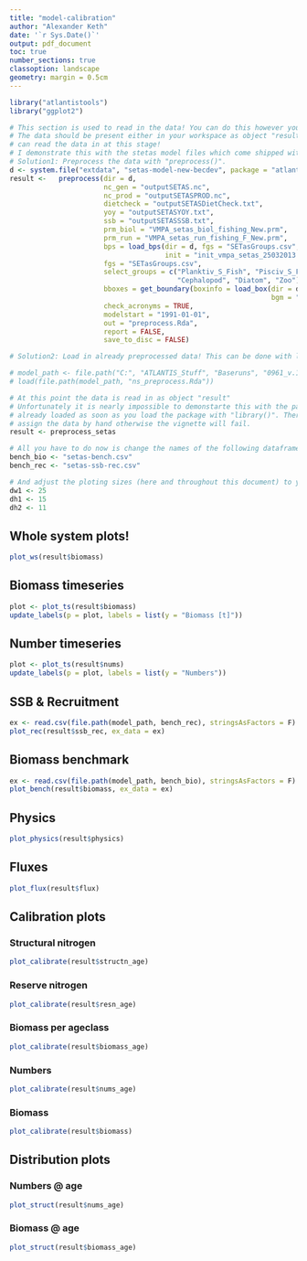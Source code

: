 ```yaml
---
title: "model-calibration"
author: "Alexander Keth"
date: '`r Sys.Date()`'
output: pdf_document
toc: true
number_sections: true
classoption: landscape
geometry: margin = 0.5cm
---
```


```r
library("atlantistools")
library("ggplot2")

# This section is used to read in the data! You can do this however you like.
# The data should be present either in your workspace as object "result" or you
# can read the data in at this stage!
# I demonstrate this with the stetas model files which come shipped with the package!
# Solution1: Preprocess the data with "preprocess()".
d <- system.file("extdata", "setas-model-new-becdev", package = "atlantistools")
result <-   preprocess(dir = d,
                       nc_gen = "outputSETAS.nc",
                       nc_prod = "outputSETASPROD.nc",
                       dietcheck = "outputSETASDietCheck.txt",
                       yoy = "outputSETASYOY.txt",
                       ssb = "outputSETASSSB.txt",
                       prm_biol = "VMPA_setas_biol_fishing_New.prm",
                       prm_run = "VMPA_setas_run_fishing_F_New.prm",
                       bps = load_bps(dir = d, fgs = "SETasGroups.csv", 
                                      init = "init_vmpa_setas_25032013.nc"),
                       fgs = "SETasGroups.csv",
                       select_groups = c("Planktiv_S_Fish", "Pisciv_S_Fish", 
                                         "Cephalopod", "Diatom", "Zoo"),
                       bboxes = get_boundary(boxinfo = load_box(dir = d, 
                                                                bgm = "VMPA_setas.bgm")),
                       check_acronyms = TRUE,
                       modelstart = "1991-01-01",
                       out = "preprocess.Rda",
                       report = FALSE,
                       save_to_disc = FALSE)

# Solution2: Load in already preprocessed data! This can be done with load():

# model_path <- file.path("C:", "ATLANTIS_Stuff", "Baseruns", "0961_v.11.0.0_ATLANTIS_NS")
# load(file.path(model_path, "ns_preprocess.Rda"))

# At this point the data is read in as object "result"
# Unfortunately it is nearly impossible to demonstarte this with the packege because the data is 
# already loaded as soon as you load the package with "library()". Therefore I have to 
# assign the data by hand otherwise the vignette will fail.
result <- preprocess_setas

# All you have to do now is change the names of the following dataframes.
bench_bio <- "setas-bench.csv"
bench_rec <- "setas-ssb-rec.csv"

# And adjust the ploting sizes (here and throughout this document) to your likings.
dw1 <- 25
dh1 <- 15
dh2 <- 11
```

\newpage

## Whole system plots!
```r
plot_ws(result$biomass)
```

\newpage

## Biomass timeseries
```r
plot <- plot_ts(result$biomass)
update_labels(p = plot, labels = list(y = "Biomass [t]"))
```

\newpage

## Number timeseries
```r
plot <- plot_ts(result$nums)
update_labels(p = plot, labels = list(y = "Numbers"))
```

\newpage

## SSB & Recruitment
```r
ex <- read.csv(file.path(model_path, bench_rec), stringsAsFactors = F)
plot_rec(result$ssb_rec, ex_data = ex)
```

\newpage

## Biomass benchmark
```r
ex <- read.csv(file.path(model_path, bench_bio), stringsAsFactors = F)
plot_bench(result$biomass, ex_data = ex)

```

\newpage

## Physics
```r
plot_physics(result$physics)
```

\newpage

## Fluxes
```r
plot_flux(result$flux)
```

\newpage

## Calibration plots
### Structural nitrogen
```r
plot_calibrate(result$structn_age)
```

\newpage

### Reserve nitrogen
```r
plot_calibrate(result$resn_age)
```

\newpage

### Biomass per ageclass
```r
plot_calibrate(result$biomass_age)
```

\newpage

### Numbers
```r
plot_calibrate(result$nums_age)
```


\newpage

### Biomass
```r
plot_calibrate(result$biomass)
```

\newpage

## Distribution plots
### Numbers @ age
```r
plot_struct(result$nums_age)
```

\newpage

### Biomass @ age
```r
plot_struct(result$biomass_age)
```

<!-- \newpage -->

<!-- ## Feeding Plots -->
<!-- ```{r} -->
<!-- feeding_plots <- plot_dietcheck(result$diet, combine_thresh = 0.03) -->
<!-- lapply(feeding_plots, print) -->
<!-- ``` -->












